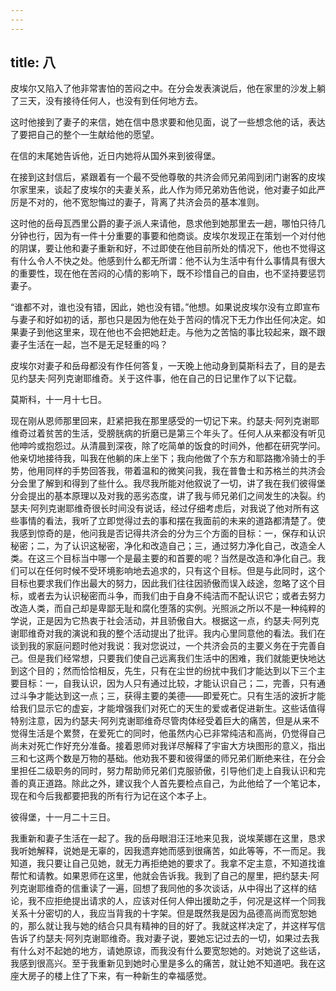```yaml
---
---
---
```

title: 八
---




皮埃尔又陷入了他非常害怕的苦闷之中。在分会发表演说后，他在家里的沙发上躺了三天，没有接待任何人，也没有到任何地方去。

这时他接到了妻子的来信，她在信中恳求要和他见面，说了一些想念他的话，表达了要把自己的整个一生献给他的愿望。

在信的末尾她告诉他，近日内她将从国外来到彼得堡。

在接到这封信后，紧跟着有一个最不受他尊敬的共济会师兄弟闯到闭门谢客的皮埃尔家里来，谈起了皮埃尔的夫妻关系，此人作为师兄弟劝告他说，他对妻子如此严厉是不对的，他不宽恕悔过的妻子，背离了共济会员的基本准则。

这时他的岳母瓦西里公爵的妻子派人来请他，恳求他到她那里去一趟，哪怕只待几分钟也行，因为有一件十分重要的事要和他商谈。皮埃尔发现正在策划一个对付他的阴谋，要让他和妻子重新和好，不过即使在他目前所处的情况下，他也不觉得这有什么令人不快之处。他感到什么都无所谓：他不认为生活中有什么事情具有很大的重要性，现在他在苦闷的心情的影响下，既不珍惜自己的自由，也不坚持要惩罚妻子。

“谁都不对，谁也没有错，因此，她也没有错。”他想。如果说皮埃尔没有立即宣布与妻子和好如初的话，那也只是因为他在处于苦闷的情况下无力作出任何决定。如果妻子到他这里来，现在他也不会把她赶走。与他为之苦恼的事比较起来，跟不跟妻子生活在一起，岂不是无足轻重的吗？

皮埃尔对妻子和岳母都没有作任何答复，一天晚上他动身到莫斯科去了，目的是去见约瑟夫·阿列克谢耶维奇。关于这件事，他在自己的日记里作了以下记载。

莫斯科，十一月十七日。

现在刚从恩师那里回来，赶紧把我在那里感受的一切记下来。约瑟夫·阿列克谢耶维奇过着贫苦的生活，受膀胱病的折磨已是第三个年头了。任何人从来都没有听见他呻吟或抱怨过。从清晨到深夜，除了吃简单的饭食的时间外，他都在研究学问。他亲切地接待我，叫我在他躺的床上坐下；我向他做了个东方和耶路撒冷骑士的手势，他用同样的手势回答我，带着温和的微笑问我，我在普鲁士和苏格兰的共济会分会里了解到和得到了些什么。我尽我所能对他叙说了一切，讲了我在我们彼得堡分会提出的基本原理以及对我的恶劣态度，讲了我与师兄弟们之间发生的决裂。约瑟夫·阿列克谢耶维奇很长时间没有说话，经过仔细考虑后，对我说了他对所有这些事情的看法，我听了立即觉得过去的事和摆在我面前的未来的道路都清楚了。使我感到惊奇的是，他问我是否记得共济会的分为三个方面的目标：一，保存和认识秘密；二，为了认识这秘密，净化和改造自己；三，通过努力净化自己，改造全人类。在这三个目标当中哪一个是最主要的和首要的呢？当然是改造和净化自己。我们可以在任何时候不受环境影响地去追求的，只有这个目标。但是与此同时，这个目标也要求我们作出最大的努力，因此我们往往因骄傲而误入歧途，忽略了这个目标，或者去为认识秘密而斗争，而我们由于自身不纯洁而不配认识它；或者去努力改造人类，而自己却是卑鄙无耻和腐化堕落的实例。光照派之所以不是一种纯粹的学说，正是因为它热衷于社会活动，并且骄傲自大。根据这一点，约瑟夫·阿列克谢耶维奇对我的演说和我的整个活动提出了批评。我内心里同意他的看法。我们在谈到我的家庭问题时他对我说：我对您说过，一个共济会员的主要义务在于完善自己。但是我们经常想，只要我们使自己远离我们生活中的困难，我们就能更快地达到这个目的；然而恰恰相反，先生，只有在尘世的纷扰中我们才能达到以下三个主要目标：一，自我认识，因为人只有通过比较，才能认识自己；二，完善，只有通过斗争才能达到这一点；三，获得主要的美德——即爱死亡。只有生活的波折才能给我们显示它的虚妄，才能增强我们对死亡的天生的爱或者促进新生。这些话值得特别注意，因为约瑟夫·阿列克谢耶维奇尽管肉体经受着巨大的痛苦，但是从来不觉得生活是个累赘，在爱死亡的同时，他虽然内心已非常纯洁和高尚，仍觉得自己尚未对死亡作好充分准备。接着恩师对我详尽解释了宇宙大方块图形的意义，指出三和七这两个数是万物的基础。他劝我不要和彼得堡的师兄弟们断绝来往，在分会里担任二级职务的同时，努力帮助师兄弟们克服骄傲，引导他们走上自我认识和完善的真正道路。除此之外，建议我个人首先要检点自己，为此他给了一个笔记本，现在和今后我都要把我的所有行为记在这个本子上。



彼得堡，十一月二十三日。

我重新和妻子生活在一起了。我的岳母眼泪汪汪地来见我，说埃莱娜在这里，恳求我听她解释，说她是无辜的，因我遗弃她而感到很痛苦，如此等等，不一而足。我知道，我只要让自己见她，就无力再拒绝她的要求了。我拿不定主意，不知道找谁帮忙和请教。如果恩师在这里，他就会告诉我。我到了自己的屋里，把约瑟夫·阿列克谢耶维奇的信重读了一遍，回想了我同他的多次谈话，从中得出了这样的结论，我不应拒绝提出请求的人，应该对任何人伸出援助之手，何况是这样一个同我关系十分密切的人，我应当背我的十字架。但是既然我是因为品德高尚而宽恕她的，那么就让我与她的结合只具有精神的目的好了。我就这样决定了，并这样写信告诉了约瑟夫·阿列克谢耶维奇。我对妻子说，要她忘记过去的一切，如果过去我有什么对不起她的地方，请她原谅，而我没有什么要宽恕她的。对她说了这些话，我感到很高兴。至于我重新见到她时心里是多么的痛苦，就让她不知道吧。我在这座大房子的楼上住了下来，有一种新生的幸福感觉。